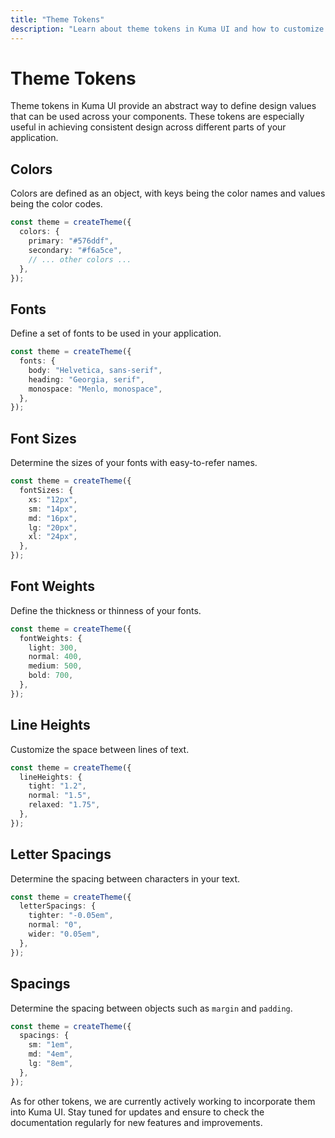 ```yaml
---
title: "Theme Tokens"
description: "Learn about theme tokens in Kuma UI and how to customize them to suit your design needs."
---
```



# Theme Tokens

Theme tokens in Kuma UI provide an abstract way to define design values that can be used across your components. These tokens are especially useful in achieving consistent design across different parts of your application.

## Colors

Colors are defined as an object, with keys being the color names and values being the color codes.

```ts filename="kuma.config.ts"
const theme = createTheme({
  colors: {
    primary: "#576ddf",
    secondary: "#f6a5ce",
    // ... other colors ...
  },
});
```

## Fonts

Define a set of fonts to be used in your application.

```ts filename="kuma.config.ts"
const theme = createTheme({
  fonts: {
    body: "Helvetica, sans-serif",
    heading: "Georgia, serif",
    monospace: "Menlo, monospace",
  },
});
```

## Font Sizes

Determine the sizes of your fonts with easy-to-refer names.

```ts filename="kuma.config.ts"
const theme = createTheme({
  fontSizes: {
    xs: "12px",
    sm: "14px",
    md: "16px",
    lg: "20px",
    xl: "24px",
  },
});
```

## Font Weights

Define the thickness or thinness of your fonts.

```ts filename="kuma.config.ts"
const theme = createTheme({
  fontWeights: {
    light: 300,
    normal: 400,
    medium: 500,
    bold: 700,
  },
});
```

## Line Heights

Customize the space between lines of text.

```ts filename="kuma.config.ts"
const theme = createTheme({
  lineHeights: {
    tight: "1.2",
    normal: "1.5",
    relaxed: "1.75",
  },
});
```

## Letter Spacings

Determine the spacing between characters in your text.

```ts filename="kuma.config.ts"
const theme = createTheme({
  letterSpacings: {
    tighter: "-0.05em",
    normal: "0",
    wider: "0.05em",
  },
});
```

## Spacings

Determine the spacing between objects such as `margin` and `padding`.

```ts filename="kuma.config.ts"
const theme = createTheme({
  spacings: {
    sm: "1em",
    md: "4em",
    lg: "8em",
  },
});
```

<Callout type="warning">
  As for other tokens, we are currently actively working to incorporate them
  into Kuma UI. Stay tuned for updates and ensure to check the documentation
  regularly for new features and improvements.
</Callout>
